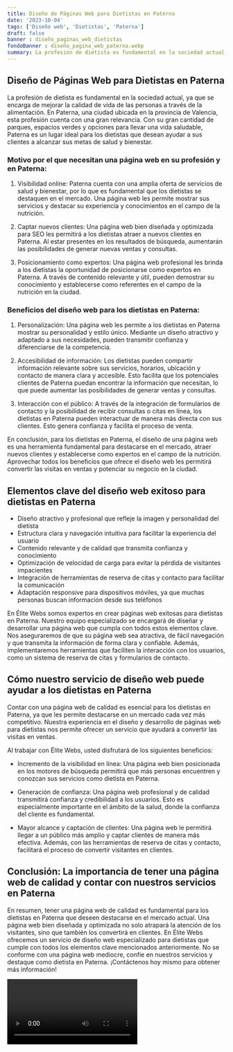 ```yaml
---
title: Diseño de Páginas Web para Dietistas en Paterna
date: '2023-10-04'
tags: ['Diseño web', 'Dietistas', 'Paterna']
draft: false
banner : diseño_paginas_web_dietistas
fondoBanner : diseño_pagina_web_paterna.webp
summary: La profesión de dietista es fundamental en la sociedad actual, ya que se encarga de mejorar la calidad de vida de las personas a través de la alimentación. En Paterna, una ciudad ubicada en la provincia de Valencia, esta profesión cuenta con una gran relevancia. Con su gran cantidad de parques, espacios verdes y opciones para llevar una vida saludable, Paterna es un lugar ideal para los dietistas que desean ayudar a sus clientes a alcanzar sus metas de salud y bienestar.
---
```


## Diseño de Páginas Web para Dietistas en Paterna

La profesión de dietista es fundamental en la sociedad actual, ya que se encarga de mejorar la calidad de vida de las personas a través de la alimentación. En Paterna, una ciudad ubicada en la provincia de Valencia, esta profesión cuenta con una gran relevancia. Con su gran cantidad de parques, espacios verdes y opciones para llevar una vida saludable, Paterna es un lugar ideal para los dietistas que desean ayudar a sus clientes a alcanzar sus metas de salud y bienestar.

### Motivo por el que necesitan una página web en su profesión y en Paterna:

1. Visibilidad online: Paterna cuenta con una amplia oferta de servicios de salud y bienestar, por lo que es fundamental que los dietistas se destaquen en el mercado. Una página web les permite mostrar sus servicios y destacar su experiencia y conocimientos en el campo de la nutrición.

2. Captar nuevos clientes: Una página web bien diseñada y optimizada para SEO les permitirá a los dietistas atraer a nuevos clientes en Paterna. Al estar presentes en los resultados de búsqueda, aumentarán las posibilidades de generar nuevas ventas y consultas.

3. Posicionamiento como expertos: Una página web profesional les brinda a los dietistas la oportunidad de posicionarse como expertos en Paterna. A través de contenido relevante y útil, pueden demostrar su conocimiento y establecerse como referentes en el campo de la nutrición en la ciudad.

### Beneficios del diseño web para los dietistas en Paterna:

1. Personalización: Una página web les permite a los dietistas en Paterna mostrar su personalidad y estilo único. Mediante un diseño atractivo y adaptado a sus necesidades, pueden transmitir confianza y diferenciarse de la competencia.

2. Accesibilidad de información: Los dietistas pueden compartir información relevante sobre sus servicios, horarios, ubicación y contacto de manera clara y accesible. Esto facilita que los potenciales clientes de Paterna puedan encontrar la información que necesitan, lo que puede aumentar las posibilidades de generar ventas y consultas.

3. Interacción con el público: A través de la integración de formularios de contacto y la posibilidad de recibir consultas o citas en línea, los dietistas en Paterna pueden interactuar de manera más directa con sus clientes. Esto genera confianza y facilita el proceso de venta.

En conclusión, para los dietistas en Paterna, el diseño de una página web es una herramienta fundamental para destacarse en el mercado, atraer nuevos clientes y establecerse como expertos en el campo de la nutrición. Aprovechar todos los beneficios que ofrece el diseño web les permitirá convertir las visitas en ventas y potenciar su negocio en la ciudad.

<GifSeo />

<Cta />

## Elementos clave del diseño web exitoso para dietistas en Paterna

- Diseño atractivo y profesional que refleje la imagen y personalidad del dietista
- Estructura clara y navegación intuitiva para facilitar la experiencia del usuario
- Contenido relevante y de calidad que transmita confianza y conocimiento
- Optimización de velocidad de carga para evitar la pérdida de visitantes impacientes
- Integración de herramientas de reserva de citas y contacto para facilitar la comunicación
- Adaptación responsive para dispositivos móviles, ya que muchas personas buscan información desde sus teléfonos

En Élite Webs somos expertos en crear páginas web exitosas para dietistas en Paterna. Nuestro equipo especializado se encargará de diseñar y desarrollar una página web que cumpla con todos estos elementos clave. Nos aseguraremos de que su página web sea atractiva, de fácil navegación y que transmita la información de forma clara y confiable. Además, implementaremos herramientas que faciliten la interacción con los usuarios, como un sistema de reserva de citas y formularios de contacto.

## Cómo nuestro servicio de diseño web puede ayudar a los dietistas en Paterna

Contar con una página web de calidad es esencial para los dietistas en Paterna, ya que les permite destacarse en un mercado cada vez más competitivo. Nuestra experiencia en el diseño y desarrollo de páginas web para dietistas nos permite ofrecer un servicio que ayudará a convertir las visitas en ventas.

Al trabajar con Élite Webs, usted disfrutará de los siguientes beneficios:

- Incremento de la visibilidad en línea: Una página web bien posicionada en los motores de búsqueda permitirá que más personas encuentren y conozcan sus servicios como dietista en Paterna.

- Generación de confianza: Una página web profesional y de calidad transmitirá confianza y credibilidad a los usuarios. Esto es especialmente importante en el ámbito de la salud, donde la confianza del cliente es fundamental.

- Mayor alcance y captación de clientes: Una página web le permitirá llegar a un público más amplio y captar clientes de manera más efectiva. Además, con las herramientas de reserva de citas y contacto, facilitará el proceso de convertir visitantes en clientes.

## Conclusión: La importancia de tener una página web de calidad y contar con nuestros servicios en Paterna

En resumen, tener una página web de calidad es fundamental para los dietistas en Paterna que deseen destacarse en el mercado actual. Una página web bien diseñada y optimizada no solo atrapará la atención de los visitantes, sino que también los convertirá en clientes. En Élite Webs ofrecemos un servicio de diseño web especializado para dietistas que cumple con todos los elementos clave mencionados anteriormente. No se conforme con una página web mediocre, confíe en nuestros servicios y destaque como dietista en Paterna. ¡Contáctenos hoy mismo para obtener más información!

<Video />

<CtaBot job='Dietistas' city='Paterna'/>

<Gmaps query='Paterna+españa+maps' />